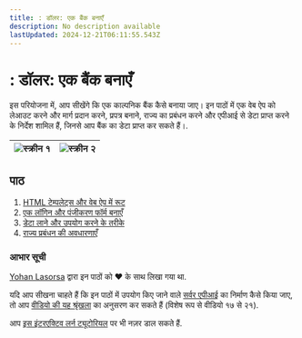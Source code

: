 ```yaml
---
title: : डॉलर: एक बैंक बनाएँ
description: No description available
lastUpdated: 2024-12-21T06:11:55.543Z
---
```


# : डॉलर: एक बैंक बनाएँ

इस परियोजना में, आप सीखेंगे कि एक काल्पनिक बैंक कैसे बनाया जाए। इन पाठों में एक वेब ऐप को लेआउट करने और मार्ग प्रदान करने, प्रपत्र बनाने, राज्य का प्रबंधन करने और एपीआई से डेटा प्राप्त करने के निर्देश शामिल हैं, जिनसे आप बैंक का डेटा प्राप्त कर सकते हैं।.

| ![स्क्रीन १](../images/screen1.png) | ![स्क्रीन २](../images/screen2.png) |
| ----------------------------------- | ----------------------------------- |

## पाठ

1. [HTML टेम्पलेट्स और वेब ऐप में रूट](../1-template-route/README.hi.md)
2. [एक लॉगिन और पंजीकरण फॉर्म बनाएँ](../2-forms/README.hi.md)
3. [डेटा लाने और उपयोग करने के तरीके](../3-data/README.hi.md)
4. [राज्य प्रबंधन की अवधारणाएँ](../4-state-management/README.hi.md)

### आभार सूची

[Yohan Lasorsa](https://twitter.com/sinedied) द्वारा इन पाठों को :hearts: के साथ लिखा गया था.

यदि आप सीखना चाहते हैं कि इन पाठों में उपयोग किए जाने वाले [सर्वर एपीआई](../api/translations/README.hi.md) का निर्माण कैसे किया जाए, तो आप [वीडियो की यह श्रृंखला](https://aka.ms/NodeBeginner) का अनुसरण कर सकते हैं (विशेष रूप से वीडियो १७ से २१).

आप [इस इंटरएक्टिव लर्न ट्यूटोरियल](https://aka.ms/learn/express-api) पर भी नज़र डाल सकते हैं.

